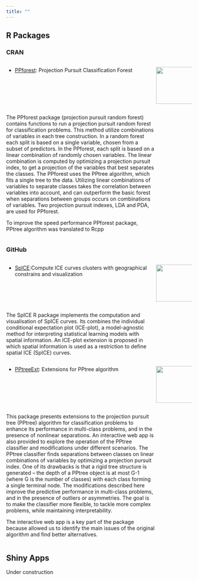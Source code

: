 ```yaml
---
title: ""
---
```

## R Packages

### CRAN
:::: {.columns}
::: {.column width="80%"}
- [PPforest](https://cran.r-project.org/web/packages/randomForest/index.html): Projection Pursuit Classification Forest                 
:::

::: {.column width="20%"}
![](PPF_trans.png){width=100, height=100}
:::
:::

::: {.column width="80%"}
The PPforest package (projection pursuit random forest) contains functions to run a projection pursuit random forest for classification problems. This method utilize combinations of variables in each tree construction. In a random forest each split is based on a single variable, chosen from a subset of predictors. In the PPforest, each split is based on a linear combination of randomly chosen variables. The linear combination is computed by optimizing a projection pursuit index, to get a projection of the variables that best separates the classes. The PPforest uses the PPtree algorithm, which fits a single tree to the data. Utilizing linear combinations of variables to separate classes takes the correlation between variables into account, and can outperform the basic forest when separations between groups occurs on combinations of variables. Two projection pursuit indexes, LDA and PDA, are used for PPforest.

To improve the speed performance PPforest package, PPtree algorithm was translated to Rcpp
:::

### GitHub

:::: {.columns}
::: {.column width="80%"}
- [SpICE](https://github.com/natydasilva/SpICE):Compute ICE curves clusters with geographical constrains and visualization  
:::
::: {.column width="20%"}
![](SpICE_trans.png){width=100, height=100}
:::
:::
::: {.column width="80%"}
The SpICE R package implements the computation and visualisation of SpICE curves. 
Its combines the individual conditional expectation plot (ICE-plot), a model-agnostic method for interpreting statistical learning models with spatial information. An ICE-plot extension is proposed in which spatial information is used as a restriction to define spatial ICE (SpICE) curves. 

:::

:::: {.columns}
::: {.column width="80%"}
- [PPtreeExt](https://github.com/natydasilva/PPtreeExt): Extensions for PPtree algorithm
:::

::: {.column width="20%"}
![](PPTex_trans.png){width=100, height=100}
:::
:::
::: {.column width="80%"}
This package presents extensions to the projection pursuit tree (PPtree) algorithm for classification problems to enhance its performance in multi-class problems, and in the presence of nonlinear separations. An interactive web app is also provided to explore the operation of the PPtree classifier and modifications under different scenarios.
The PPtree classifier finds separations between classes on linear combinations of variables by optimizing a projection pursuit index. One of its drawbacks is that a rigid tree structure is generated -- the depth of a PPtree object is at most G-1 (where G is the number of classes) with each class forming a single terminal node.
The modifications described here improve the predictive performance in multi-class problems, and in the presence of outliers or asymmetries.
The goal is to make the classifier more flexible, to tackle more complex problems, while maintaining interpretability.

The interactive web app is a key part of the package because allowed us to identify the main issues of the original algorithm and find better alternatives.
:::

## Shiny Apps

Under construction
